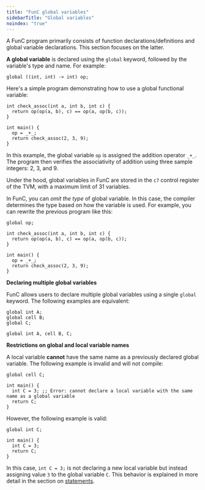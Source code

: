 ```yaml
---
title: "FunC global variables"
sidebarTitle: "Global variables"
noindex: "true"
---
```


A FunC program primarily consists of function declarations/definitions and global variable declarations.
This section focuses on the latter.

**A global variable** is declared using the `global` keyword, followed by the variable's type and name. For example:

```func
global ((int, int) -> int) op;
```

Here's a simple program demonstrating how to use a global functional variable:

```func
int check_assoc(int a, int b, int c) {
  return op(op(a, b), c) == op(a, op(b, c));
}

int main() {
  op = _+_;
  return check_assoc(2, 3, 9);
}
```

In this example, the global variable `op` is assigned the addition operator `_+_`. The program then verifies the associativity of addition using three sample integers: 2, 3, and 9.

Under the hood, global variables in FunC are stored in the `c7` control register of the TVM, with a maximum limit of 31 variables.

In FunC, you can _omit the type_ of global variable.
In this case, the compiler determines the type based on how the variable is used.
For example, you can rewrite the previous program like this:

```func
global op;

int check_assoc(int a, int b, int c) {
  return op(op(a, b), c) == op(a, op(b, c));
}

int main() {
  op = _+_;
  return check_assoc(2, 3, 9);
}
```

**Declaring multiple global variables**

FunC allows users to declare multiple global variables using a single `global` keyword.
The following examples are equivalent:

```func
global int A;
global cell B;
global C;
```

```func
global int A, cell B, C;
```

**Restrictions on global and local variable names**

A local variable **cannot** have the same name as a previously declared global variable. The following example is invalid and will not compile:

```func
global cell C;

int main() {
  int C = 3; ;; Error: cannot declare a local variable with the same name as a global variable
  return C;
}
```

However, the following example is valid:

```func
global int C;

int main() {
  int C = 3;
  return C;
}
```

In this case, `int C = 3;` is not declaring a new local variable
but instead assigning value `3` to the global variable `C`.
This behavior is explained in more detail in the section on [statements](/language/func/statements#variable-declaration).
